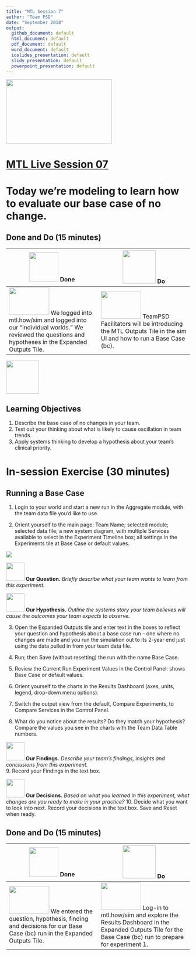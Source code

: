 ```yaml
---
title: "MTL Session 7"
author: "Team PSD"
date: "September 2018"
output: 
  github_document: default
  html_document: default
  pdf_document: default
  word_document: default
  ioslides_presentation: default
  slidy_presentation: default
  powerpoint_presentation: default
---
```


<img src = "https://github.com/lzim/teampsd/blob/master/resources/logos/mtl_live_sq_sm.png"
     height = "175" width = "290">  

# [MTL Live Session 07](https://github.com/lzim/teampsd/blob/master/mtl_facilitate_workgroup/mtl_live_guide/mtl_live_session07_see.Rmd "MTL Live Session 07")


# Today we're modeling to learn how to evaluate our base case of no change.

## Done and Do (15 minutes)
<!-- Do/Done Tables -->
| <img src = "https://raw.githubusercontent.com/lzim/teampsd/hexagon_icons/np_hexagon-check-mark_309690_003F72.png" height = "80" width = "80"> **Done** | <img src = "https://raw.githubusercontent.com/lzim/teampsd/hexagon_icons/np_synchronize_778914_003F72.png" height = "90" width = "90"> **Do** |
| --- | --- | 
| [<img src = "https://raw.githubusercontent.com/lzim/teampsd/master/resources/logos/mtl_how_sim.png" height = "75" width = "110">](http://mtl.how/sim) We logged into mtl.how/sim and logged into our "individual worlds." We reviewed the questions and hypotheses in the Expanded Outputs Tile. | [<img src = "https://raw.githubusercontent.com/lzim/teampsd/master/resources/logos/mtl_how_sim.png" height = "75" width = "110">](http://mtl.how/sim) TeamPSD Facilitators will be introducing the MTL Outputs Tile in the sim UI and how to run a Base Case (bc).| 

<!-- Learning Objectives Icon --> 
<img src = "https://github.com/lzim/teampsd/blob/master/resources/icons/we_decided_learning_objectives.png" height = "90" width = "90" style ="display: inline-block"/> 

## Learning Objectives

1. Describe the base case of no changes in your team.
2. Test out your thinking about what is likely to cause oscillation in team trends.
3. Apply systems thinking to develop a hypothesis about your team's clinical priority.

# In-session Exercise (30 minutes)

## Running a Base Case

1.	Login to your world and start a new run in the Aggregate module, with the team data file you’d like to use.

2.	Orient yourself to the main page: Team Name; selected module; selected data file; a new system diagram, with multiple Services available to select in the Experiment Timeline box; all settings in the Experiments tile at Base Case or default values. 


![](https://github.com/lzim/teampsd/blob/master/resources/gifs/session7_insession_exercise_gif1.gif)

[<img src = "https://raw.githubusercontent.com/lzim/teampsd/master/resources/icons/mtl_question.png" height = "50" width = "50" style = "display: inline-block"/>](http://mtl.how/sim) **Our Question.** *Briefly describe what your team wants to learn from this experiment.* 

[<img src = "https://raw.githubusercontent.com/lzim/teampsd/master/resources/icons/mtl_hypothesis.png" height = "50" width = "50" style = "display: inline-block"/>](http://mtl.how/sim) **Our Hypothesis.** *Outline the systems story your team believes will cause the outcomes your team expects to observe.*

3.	Open the Expanded Outputs tile and enter text in the boxes to reflect your question and hypothesis about a base case run – one where no changes are made and you run the simulation out to its 2-year end just using the data pulled in from your team data file. 

4.	Run; then Save (without resetting) the run with the name Base Case.

5.	Review the Current Run Experiment Values in the Control Panel: shows Base Case or default values.

6.	Orient yourself to the charts in the Results Dashboard (axes, units, legend, drop-down menu options).

7.	Switch the output view from the default, Compare Experiments, to Compare Services in the Control Panel. 

8.	What do you notice about the results? Do they match your hypothesis? Compare the values you see in the charts with the Team Data Table numbers.

[<img src = "https://raw.githubusercontent.com/lzim/teampsd/master/resources/icons/mtl_findings.png" height = "50" width = "50" style = "display: inline-block"/>](http://mtl.how/sim) **Our Findings.** *Describe your team's findings, insights and conclusions from this experiment.*  
9.	Record your Findings in the text box.

[<img src = "https://raw.githubusercontent.com/lzim/teampsd/master/resources/icons/mtl_decisions.png" height = "50" width = "50" style = "display: inline-block"/>](http://mtl.how/sim) **Our Decisions.** *Based on what you learned in this experiment, what changes are you ready to make in your practice?*
10.	Decide what you want to look into next. Record your decisions in the text box. Save and Reset when ready.
 

## Done and Do (15 minutes)
<!-- Do/Done Tables -->
| <img src = "https://raw.githubusercontent.com/lzim/teampsd/hexagon_icons/np_hexagon-check-mark_309690_003F72.png" height = "80" width = "80"> **Done** | <img src = "https://raw.githubusercontent.com/lzim/teampsd/hexagon_icons/np_synchronize_778914_003F72.png" height = "90" width = "90"> **Do** |
| --- | --- | 
| [<img src = "https://raw.githubusercontent.com/lzim/teampsd/master/resources/logos/mtl_how_sim.png" height = "75" width = "110">](http://mtl.how/sim) We entered the question, hypothesis, finding and decisions for our Base Case (bc) run in the Expanded Outputs Tile. | [<img src = "https://raw.githubusercontent.com/lzim/teampsd/master/resources/logos/mtl_how_sim.png" height = "75" width = "110">](http://mtl.how/sim) Log-in to mtl.how/sim and explore the Results Dashboard in the Expanded Outputs Tile for the Base Case (bc) run to prepare for experiment 1. |
